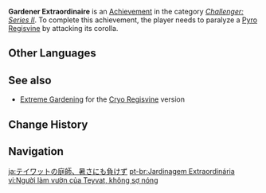 {{Achievement Infobox
|title        = 
|id           = 82059
|order id     = 2059
|category     = Challenger: Series II
|description  = Paralyze a [[Pyro Regisvine]] by attacking its corolla.
|requirements = 
|primogems    = 5
|tracking     = 
|topic        = Pyro Regisvine
}}
'''Gardener Extraordinaire''' is an [[Achievement]] in the category ''[[Challenger: Series II]]''. To complete this achievement, the player needs to paralyze a [[Pyro Regisvine]] by attacking its corolla.
<!--
==Trivia==

==Video Guides==
{{EVT
|video1   = 
|caption1 = 
}}
-->
==Other Languages==
{{Other Languages
|en      = Gardener Extraordinaire
|zhs     = 提瓦特的园丁，不畏酷热
|zhs_rm  = Tíwǎtè de Yuándīng, Bù Wèi Kùrè
|zht     = 提瓦特的園丁，不畏酷熱
|zht_rm  = Tíwǎtè de Yuándīng, Bù Wèi Kùrè
|zh_tl   = Teyvat's Gardener, Not Afraid of the Heat
|ja      = テイワットの庭師、暑さにも負けず
|ja_rm   = Teiwatto no Niwashi, Atsusa ni mo Makezu
|ja_tl   = Teyvat's Gardener, Will Not Lose Even to Heat
|ko      = 티바트의 정원사는 더위를 두려워하지 않는다
|ko_rm   = Tibateu-ui Jeong'wonsaneun Deowireul Duryeowohaji Anneunda
|ko_tl   = Teyvat's Gardener Not Afraid of the Heat
|es      = Jardinería abrasadora
|es_tl   = Blazing Gardening
|fr      = Jardinage chaud
|fr_tl   = Hot Gardening
|ru      = Экстраординарное садоводство
|ru_tl   = Extraordinary Gardening
|th      = คนสวนต้องไม่กลัวร้อน
|th_rm   = 
|th_tl   = 
|vi      = Người làm vườn của Teyvat, không sợ nóng
|vi_tl   = Teyvat's Gardener, Not Afraid of the Heat
|de      = Heißester Gärtner von Teyvat
|de_tl   = Hottest Gardner of Teyvat
|id      = Tukang Kebun di Teyvat Tidak Boleh Takut Panas
|id_tl   = A Gardener in Teyvat Must Not Be Afraid of the Heat
|pt      = Jardinagem Extraordinária
|pt_tl   = 
|tr      = Olağanüstü Bahçıvan
|tr_tl   = 
|it      = Pollice verdissimo
|it_tl   = 
}}

==See also==
* [[Extreme Gardening]] for the [[Cryo Regisvine]] version

==Change History==
{{Change History|1.1}}
<!--
==References==
{{Reflist}}
-->
==Navigation==
{{Achievement Navbox|Challenger: Series II}}

[[ja:テイワットの庭師、暑さにも負けず]]
[[pt-br:Jardinagem Extraordinária]]
[[vi:Người làm vườn của Teyvat, không sợ nóng]]